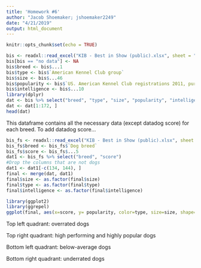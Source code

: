 ```yaml
---
title: 'Homework #6'
author: "Jacob Shoemaker; jshoemaker2249"
date: "4/21/2019"
output: html_document
---
```


```r
knitr::opts_chunk$set(echo = TRUE)
```

```r
bis <- readxl::read_excel("KIB - Best in Show (public).xlsx", sheet = "Best in show", skip = 6)
bis[bis == "no data"] <- NA
bis$breed <- bis$...1
bis$type <- bis$`American Kennel Club group`
bis$size <- bis$...46
bis$popularity <- bis$`US. American Kennel Club registrations 2011, pure breeds only`
bis$intelligence <- bis$...10
library(dplyr)
dat <- bis %>% select("breed", "type", "size", "popularity", "intelligence")
dat <- dat[1:172, ]
head(dat)
```


This dataframe contains all the necessary data (except datadog score) for each breed. To add datadog score...


```r
bis_fs <- readxl::read_excel("KIB - Best in Show (public).xlsx", sheet = "Best in show full sheet", skip = 3)
bis_fs$breed <- bis_fs$`Dog breed`
bis_fs$score <- bis_fs$...5
dat1 <- bis_fs %>% select("breed", "score")
#Drop the columns that are not dogs
dat1 <- dat1[-c(134, 144), ]
final <- merge(dat, dat1)
final$size <- as.factor(final$size)
final$type <- as.factor(final$type)
final$intelligence <- as.factor(final$intelligence)
```

```r
library(ggplot2)
library(ggrepel)
ggplot(final, aes(x=score, y= popularity, color=type, size=size, shape=intelligence)) + geom_point() + geom_text_repel(label=final$breed, size = 2) + geom_vline(xintercept = 2.5) + geom_hline(yintercept = 75) + ggtitle("Top Dogs") + ylab("Popularity") + xlab("Datadog Score")
```


Top left quadrant: overrated dogs


Top right quadrant: high performing and highly popular dogs

Bottom left quadrant: below-average dogs 

Bottom right quadrant: underrated dogs